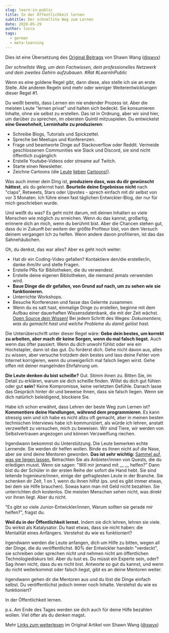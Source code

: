 ```yaml
---
slug: learn-in-public
title: In der Öffentlichkeit lernen
subtitle: Der schnellste Weg zum Lernen
date: 2020-05-29
author: lucca
tags:
  - german
  - meta-learning
---
```


Dies ist eine Übersetzung des [Original Beitrags](https://www.swyx.io/learn-in-public/) von Shawn Wang ([@swyx](https://twitter.com/swyx))

*Der schnellste Weg, um dein Fachwissen, dein professionelles Netzwerk und dein zweites Gehirn aufzubauen. #Rat #LearnInPublic*

Wenn es eine goldene Regel gibt, dann diese, also stelle ich sie an erste Stelle. Alle anderen Regeln sind mehr oder weniger Weiterentwicklungen dieser Regel #1.

Du weißt bereits, dass Lernen ein nie endender Prozess ist. Aber die meisten Leute "lernen privat" und halten sich bedeckt. Sie konsumieren Inhalte, ohne sie selbst zu erstellen. Das ist in Ordnung, aber wir sind hier, um darüber zu sprechen, im obersten Quintil mitzuspielen. Du entwickelst **eine Gewohnheit, Lerninhalte zu produzieren**:

* Schreibe Blogs, Tutorials und Spickzettel.
* Spreche bei Meetups und Konferenzen.
* Frage und beantworte Dinge auf Stackoverflow oder Reddit. Vermeide geschlossenen Communities wie Slack und Discord, sie sind nicht öffentlich zugänglich
* Erstelle Youtube-Videos oder streame auf Twitch.
* Starte einen Newsletter.
* Zeichne Cartoons (die [Leute](https://code-cartoons.com/) [lieben](https://wizardzines.com/) [Cartoons!](https://arkwright.github.io/scaling-react-server-side-rendering.html)).

Was auch immer dein Ding ist, **produziere dass, was du dir gewünscht hättest**, als du gelernst hast. **Beurteile deine Ergebnisse nicht** nach "claps", Retweets, Stars oder Upvotes - sprech einfach mit dir selbst von vor 3 Monaten. Ich führe einen fast täglichen Entwickler-Blog, der nur für mich geschrieben wurde.

Und weißt du was? Es geht nicht darum, mit deinen Inhalten so viele Menschen wie möglich zu erreichen. Wenn du das kannst, großartig, erinnere dich an mich, wenn du berühmt bist. Aber die Chancen stehen gut, dass du in Zukunft *bei weitem* der größte Profiteur bist, von dem Versuch deinem vergangen Ich zu helfen. Wenn andere davon profitieren, ist das das Sahnehäubchen.

Oh, du denkst, das war alles? Aber es geht noch weiter:

* Hat dir ein Coding-Video gefallen? Kontaktiere den/die ersteller/in, danke ihm/ihr und stelle Fragen.
* Erstelle PRs für Bibliotheken, die du verwendest.
* Erstelle deine eigenen Bibliotheken, die niemand jemals verwenden wird.
* **Baue Dinge die dir gefallen, von Grund auf nach, um zu sehen wie sie funktionieren.**
* Unterrichte Workshops.
* Besuche Konferenzen und fasse das Gelernte zusammen.
* Wenn du es satt hast, einmalige Dinge zu erstellen, beginne mit dem Aufbau einer dauerhaften Wissensdatenbank, die mit der Zeit wächst. [Open Source dein Wissen!](https://www.swyx.io/ideas/?show=Talks&show=Podcasts&filter=open-source-knowledge/) Bei jedem Schritt des Weges: *Dokumentiere, was du gemacht hast und welche Probleme du damit gelöst hast.*

Die Unterüberschrift unter dieser Regel wäre: **Gebe dein bestes, um korrekt zu arbeiten, aber mach dir keine Sorgen, wenn du mal falsch liegst.** Auch wenn das öfter passiert. Wenn du dich unwohl fühlst oder wie ein Hochstapler, dann ist das gut. Du forderst dich. Gehe nicht davon aus, alles zu wissen, aber versuche trotzdem dein bestes und lass deine Fehler vom Internet korrigieren, wenn du unweigerlich mal falsch liegen wirst. Gehe offen mit deiner mangelnden Ehrfahrung um.

**Die Leute denken du bist scheiße?** Gut. Stimm ihnen zu. Bitten Sie, im Detail zu erklären, warum sie dich scheiße finden. Willst du dich gut fühlen oder gut **sein**? Keine Kompromisse, keine verletzten Gefühle. Danach lasse das Gespräch hinter dir und beweise ihnen, dass sie falsch liegen. Wenn sie dich natürlich beleidigend, blockiere Sie.

Habe ich schon erwähnt, dass Lehren der beste Weg zum Lernen ist? **Kommentiere deine Handlungen, während dem programmieren**. Es kann stressig sein und ich habe es nicht allzu oft gemacht, aber in meinen besten technischen Interviews habe ich kommuniziert, als würde ich lehren, anstatt verzweifelt zu versuchen, mich zu beweisen. Wir sind Tiere, wir werden von Selbstvertrauen angezogen und können Verzweiflung riechen.

Irgendwann bekommst du Unterstützung. Die Leute bemerken echte Lernende. Sie werden dir helfen wollen. Binde es ihnen nicht auf die Nase, aber sie sind deine Mentoren geworden. **Das ist sehr wichtig:** [Sammel auf, was sie liegen lassen.](https://www.swyx.io/puwtpd/) Betrachten Sie als Anbieter/innen von Quests, die du erledigen musst. Wenn sie sagen: "Will mir jemand mit __ __ helfen?" Dann bist du der Schüler in der ersten Reihe der sofort die Hand hebt. Sie sind leitende Ingenieure/innen, einige der gefragtesten Leute in der Branche. Sie schenken dir Zeit, 1 on 1, wenn du ihnen hilfst (ps. und es gibt immer etwas, bei dem sie Hilfe brauchen). Sowas kann man mit Geld nicht bezahlen. Sie unterrichten dich kostenlos. Die meisten Menschen sehen nicht, was direkt vor ihnen liegt. Aber du nicht.

"Es gibt so viele Junior-Entwickler/innen, Warum sollten sie gerade *mir* helfen?", fragst du.

**Weil du in der Öffentlichkeit lernst.** Indem sie dich lehren, lehren sie viele. Du wirkst als Katalysator. Du hast etwas, dass sie nicht haben: die Mentalität eines Anfängers. Verstehst du wie es funktioniert?

Irgendwann werden die Leute anfangen, dich um Hilfe zu bitten, wegen all der Dinge, die du veröffentlichst. 80% der Entwickler handeln "verdeckt", sie schreiben oder sprechen nicht und nehmen nicht am öffentlichen Technologiediskurs teil. Aber du tust es. Du müsst ein Experte sein, oder? Sag ihnen nicht, dass du es nicht bist. Antworte so gut du kannst, und wenn du nicht weiterkommst oder falsch liegst, gibt es an deine Mentoren weiter.

Irgendwann gehen dir die Mentoren aus und du löst die Dinge einfach selbst. Du veröffentlichst jedoch immer noch Inhalte. Verstehst du wie es funktioniert?

In der Öffentlichkeit lernen.

p.s. Am Ende des Tages werden sie dich auch für deine Hilfe bezahlen wollen. Viel öfter als du denken magst.

Mehr [Links zum weiterlesen](https://www.swyx.io/learn-in-public/) im Original Artikel von Shawn Wang ([@swyx](https://twitter.com/swyx))